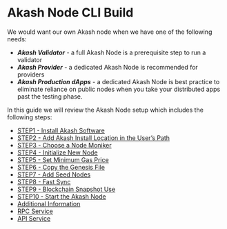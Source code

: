 # Akash Node CLI Build

We would want our own Akash node when we have one of the following needs:

* _**Akash Validator**_ - a full Akash Node is a prerequisite step to run a validator&#x20;
* _**Akash Provider**_ - a dedicated Akash Node is recommended for providers&#x20;
* _**Akash Production dApps**_ - a dedicated Akash Node is best practice to eliminate reliance on public nodes when you take your distributed apps past the testing phase.

In this guide we will review the Akash Node setup which includes the following steps:

* [STEP1 - Install Akash Software](step1-install-akash-software.md)
* [STEP2 - Add Akash Install Location in the User’s Path](step2-add-akash-install-location-in-the-users-path.md)
* [STEP3 - Choose a Node Moniker](step3-choose-a-node-moniker.md)
* [STEP4 - Initialize New Node](step4-initialize-new-node.md)
* [STEP5 - Set Minimum Gas Price](step5-set-minimum-gas-price.md)
* [STEP6 - Copy the Genesis File](step6-copy-the-genesis-file.md)
* [STEP7 - Add Seed Nodes](step7-add-seed-and-peer-nodes.md)
* [STEP8 - Fast Sync](step8-fast-sync.md)
* [STEP9 - Blockchain Snapshot Use](step9-blockchain-snapshot-use.md)
* [STEP10 - Start the Akash Node](step10-start-the-akash-node.md)
* [Additional Information](additional-information.md)
* [RPC Service](rpc-service.md)
* [API Service](api-service.md)



##
